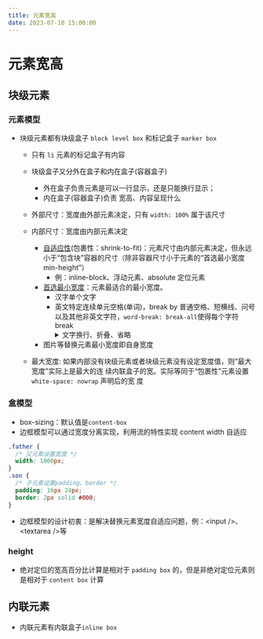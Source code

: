 ```yaml
---
title: 元素宽高
date: 2023-07-10 15:00:00
---
```


# 元素宽高

## 块级元素

### 元素模型

- 块级元素都有块级盒子 `block level box` 和标记盒子 `marker box`

  - 只有 `li` 元素的标记盒子有内容
  - 块级盒子又分外在盒子和内在盒子(容器盒子)

    - 外在盒子负责元素是可以一行显示，还是只能换行显示；
    - 内在盒子(容器盒子)负责 宽高、内容呈现什么

  - 外部尺寸：宽度由外部元素决定，只有 `width: 100%` 属于该尺寸
  - 内部尺寸：宽度由内部元素决定
    - [自适应性](https://demo.cssworld.cn/3/2-5.php)(包裹性：shrink-to-fit)：元素尺寸由内部元素决定，但永远小于“包含块”容器的尺寸（除非容器尺寸小于元素的“首选最小宽度 min-height”）
      - 例：inline-block、浮动元素、absolute 定位元素
    - [首选最小宽度](https://demo.cssworld.cn/3/2-6.php)：元素最适合的最小宽度。
      - 汉字单个文字
      - 英文特定连续单元空格(单词)，break by 普通空格、短横线、问号以及其他非英文字符，`word-break: break-all`使得每个字符 break
        <details>
          <summary>文字换行、折叠、省略</summary>
          <img src="/images/word-break.jpeg" />
        </details>
    - 图片等替换元素最小宽度即自身宽度
  - 最大宽度: 如果内部没有块级元素或者块级元素没有设定宽度值，则“最大宽度”实际上是最大的连 续内联盒子的宽。实际等同于“包裹性”元素设置 `white-space: nowrap` 声明后的宽
    度

### 盒模型

- box-sizing：默认值是`content-box`
- 边框模型可以通过宽度分离实现，利用流的特性实现 content width 自适应

```css
.father {
  /* 父元素设置宽度 */
  width: 1000px;
}
.son {
  /* 子元素设置padding、border */
  padding: 16px 24px;
  border: 2px solid #000;
}
```

- 边框模型的设计初衷：是解决替换元素宽度自适应问题，例：&lt;input /&gt;、&lt;textarea /&gt;等

### height

- 绝对定位的宽高百分比计算是相对于 `padding box` 的，但是非绝对定位元素则是相对于 `content box` 计算

## 内联元素

- 内联元素有内联盒子`inline box`
